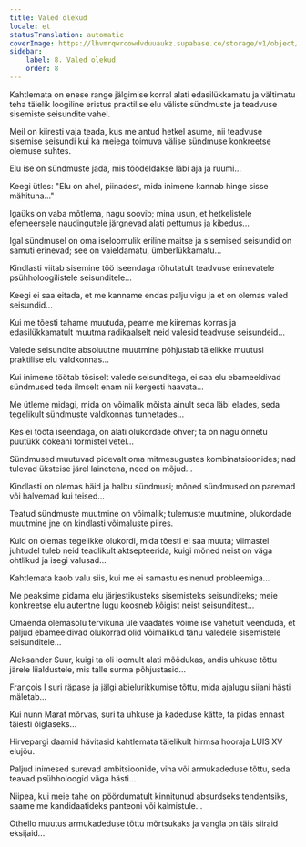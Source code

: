 ```yaml
---
title: Valed olekud
locale: et
statusTranslation: automatic
coverImage: https://lhvmrqwrcowdvduuaukz.supabase.co/storage/v1/object/public/strapi-uploads/small_cover-tratado-de-psicologia-revolucionaria.webp-5e15e1cec4e0ebebcde5d7fc7565d8fd.webp
sidebar:
    label: 8. Valed olekud
    order: 8
---
```

Kahtlemata on enese range jälgimise korral alati edasilükkamatu ja vältimatu teha täielik loogiline eristus praktilise elu väliste sündmuste ja teadvuse sisemiste seisundite vahel.

Meil on kiiresti vaja teada, kus me antud hetkel asume, nii teadvuse sisemise seisundi kui ka meiega toimuva välise sündmuse konkreetse olemuse suhtes.

Elu ise on sündmuste jada, mis töödeldakse läbi aja ja ruumi...

Keegi ütles: "Elu on ahel, piinadest, mida inimene kannab hinge sisse mähituna..."

Igaüks on vaba mõtlema, nagu soovib; mina usun, et hetkelistele efemeersele naudingutele järgnevad alati pettumus ja kibedus...

Igal sündmusel on oma iseloomulik eriline maitse ja sisemised seisundid on samuti erinevad; see on vaieldamatu, ümberlükkamatu...

Kindlasti viitab sisemine töö iseendaga rõhutatult teadvuse erinevatele psühholoogilistele seisunditele...

Keegi ei saa eitada, et me kanname endas palju vigu ja et on olemas valed seisundid...

Kui me tõesti tahame muutuda, peame me kiiremas korras ja edasilükkamatult muutma radikaalselt neid valesid teadvuse seisundeid...

Valede seisundite absoluutne muutmine põhjustab täielikke muutusi praktilise elu valdkonnas...

Kui inimene töötab tõsiselt valede seisunditega, ei saa elu ebameeldivad sündmused teda ilmselt enam nii kergesti haavata...

Me ütleme midagi, mida on võimalik mõista ainult seda läbi elades, seda tegelikult sündmuste valdkonnas tunnetades...

Kes ei tööta iseendaga, on alati olukordade ohver; ta on nagu õnnetu puutükk ookeani tormistel vetel...

Sündmused muutuvad pidevalt oma mitmesugustes kombinatsioonides; nad tulevad üksteise järel lainetena, need on mõjud...

Kindlasti on olemas häid ja halbu sündmusi; mõned sündmused on paremad või halvemad kui teised...

Teatud sündmuste muutmine on võimalik; tulemuste muutmine, olukordade muutmine jne on kindlasti võimaluste piires.

Kuid on olemas tegelikke olukordi, mida tõesti ei saa muuta; viimastel juhtudel tuleb neid teadlikult aktsepteerida, kuigi mõned neist on väga ohtlikud ja isegi valusad...

Kahtlemata kaob valu siis, kui me ei samastu esinenud probleemiga...

Me peaksime pidama elu järjestikusteks sisemisteks seisunditeks; meie konkreetse elu autentne lugu koosneb kõigist neist seisunditest...

Omaenda olemasolu tervikuna üle vaadates võime ise vahetult veenduda, et paljud ebameeldivad olukorrad olid võimalikud tänu valedele sisemistele seisunditele...

Aleksander Suur, kuigi ta oli loomult alati mõõdukas, andis uhkuse tõttu järele liialdustele, mis talle surma põhjustasid...

François I suri räpase ja jälgi abielurikkumise tõttu, mida ajalugu siiani hästi mäletab...

Kui nunn Marat mõrvas, suri ta uhkuse ja kadeduse kätte, ta pidas ennast täiesti õiglaseks...

Hirvepargi daamid hävitasid kahtlemata täielikult hirmsa hooraja LUIS XV elujõu.

Paljud inimesed surevad ambitsioonide, viha või armukadeduse tõttu, seda teavad psühholoogid väga hästi...

Niipea, kui meie tahe on pöördumatult kinnitunud absurdseks tendentsiks, saame me kandidaatideks panteoni või kalmistule...

Othello muutus armukadeduse tõttu mõrtsukaks ja vangla on täis siiraid eksijaid...

